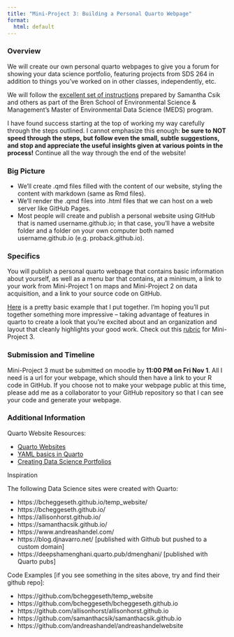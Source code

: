 ```yaml
---
title: "Mini-Project 3: Building a Personal Quarto Webpage"
format:
  html: default
---
```


### Overview

We will create our own personal quarto webpages to give you a forum for showing your data science portfolio, featuring projects from SDS 264 in addition to things you've worked on in other classes, independently, etc.

We will follow the [excellent set of instructions](https://ucsb-meds.github.io/creating-quarto-websites/) prepared by Samantha Csik and others as part of the Bren School of Environmental Science & Management’s Master of Environmental Data Science (MEDS) program.

I have found success starting at the top of working my way carefully through the steps outlined.  I cannot emphasize this enough: **be sure to NOT speed through the steps, but follow even the small, subtle suggestions, and stop and appreciate the useful insights given at various points in the process!**  Continue all the way through the end of the website!


### Big Picture

- We'll create .qmd files filled with the content of our website, styling the content with markdown (same as Rmd files). 
- We'll render the .qmd files into .html files that we can host on a web server like GitHub Pages.
- Most people will create and publish a personal website using GitHub that is named  username.github.io; in that case, you’ll have a website folder and a folder on your own computer both named username.github.io (e.g. proback.github.io). 


### Specifics

You will publish a personal quarto webpage that contains basic information about yourself, as well as a menu bar that contains, at a minimum, a link to your work from Mini-Project 1 on maps and Mini-Project 2 on data acquisition, and a link to your source code on GitHub.

[Here](https://proback.github.io/) is a pretty basic example that I put together.  I'm hoping you'll put together something more impressive -- taking advantage of features in quarto to create a look that you're excited about and an organization and layout that cleanly highlights your good work.  Check out this [rubric](https://drive.google.com/file/d/1UB9PEopUoIyl6DWCSN03pM5S_S7Awi71/view?usp=sharing) for Mini-Project 3.  


### Submission and Timeline

Mini-Project 3 must be submitted on moodle by **11:00 PM on Fri Nov 1**.  All I need is a url for your webpage, which should then have a link to your R code in GitHub.  If you choose not to make your webpage public at this time, please add me as a collaborator to your GitHub repository so that I can see your code and generate your webpage.


### Additional Information

Quarto Website Resources:

- [Quarto Websites](https://quarto.org/docs/websites/)
- [YAML basics in Quarto](https://charlotte.quarto.pub/cascadia/2-yaml-markdown-basics/) 
- [Creating Data Science Portfolios](https://www.youtube.com/watch?v=xtSFXtDf4cM)

Inspiration

The following Data Science sites were created with Quarto:

- https://bcheggeseth.github.io/temp_website/
- https://bcheggeseth.github.io/  
- https://allisonhorst.github.io/
- https://samanthacsik.github.io/
- https://www.andreashandel.com/ 
- https://blog.djnavarro.net/ [published with Github but pushed to a custom domain]
- https://deepshamenghani.quarto.pub/dmenghani/ [published with Quarto pubs]

Code Examples [if you see something in the sites above, try and find their github repo]:

- https://github.com/bcheggeseth/temp_website 
- https://github.com/bcheggeseth/bcheggeseth.github.io 
- https://github.com/allisonhorst/allisonhorst.github.io
- https://github.com/samanthacsik/samanthacsik.github.io 
- https://github.com/andreashandel/andreashandelwebsite 

